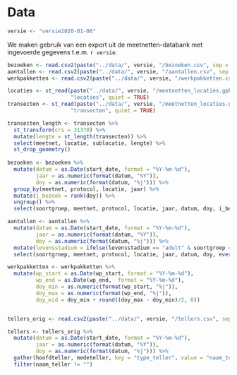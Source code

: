 

# Data

```r
versie <- "versie2020-01-06"
```

We maken gebruik van een export uit de meetnetten-databank met ingevoerde gegevens t.e.m. `r versie`.


```r
bezoeken <- read.csv2(paste("../data/", versie, "/bezoeken.csv", sep = ""), stringsAsFactors = FALSE)
aantallen <- read.csv2(paste("../data/", versie, "/aantallen.csv", sep = ""), stringsAsFactors = FALSE)
werkpakketten <- read.csv2(paste("../data/", versie, "/werkpakketten.csv", sep = ""), stringsAsFactors = FALSE)

locaties <- st_read(paste("../data/", versie, "/meetnetten_locaties.gpkg", sep = ""),
                    "locaties", quiet = TRUE)
transecten <- st_read(paste("../data/", versie, "/meetnetten_locaties.gpkg", sep = ""),
                    "transecten", quiet = TRUE)

transecten_length <- transecten %>%
  st_transform(crs = 31370) %>%
  mutate(lengte = st_length(transecten)) %>%
  select(meetnet, locatie, sublocatie, lengte) %>%
  st_drop_geometry()
  
bezoeken <- bezoeken %>%
  mutate(datum = as.Date(start_date, format = "%Y-%m-%d"),
         jaar = as.numeric(format(datum, "%Y")),
         doy = as.numeric(format(datum, "%j"))) %>%
  group_by(meetnet, protocol, locatie, jaar) %>%
  mutate(i_bezoek = rank(doy)) %>%
  ungroup() %>%
  select(soortgroep, meetnet, protocol, locatie, jaar, datum, doy, i_bezoek, everything())

aantallen <- aantallen %>%
  mutate(datum = as.Date(start_date, format = "%Y-%m-%d"),
         jaar = as.numeric(format(datum, "%Y")),
         doy = as.numeric(format(datum, "%j"))) %>%
  mutate(levensstadium = ifelse(levensstadium == "adult" & soortgroep == "libellen", "imago", levensstadium)) %>%
  select(soortgroep, meetnet, protocol, locatie, jaar, datum, doy, everything())

werkpakketten <- werkpakketten %>%
  mutate(wp_start = as.Date(wp_start, format = "%Y-%m-%d"),
         wp_end = as.Date(wp_end,  format = "%Y-%m-%d"),
         doy_min = as.numeric(format(wp_start, "%j")),
         doy_max = as.numeric(format(wp_end, "%j")),
         doy_mid = doy_min + round((doy_max - doy_min)/2, 0))


tellers_orig <- read.csv2(paste("../data/", versie, "/tellers.csv", sep = ""), stringsAsFactors = FALSE)

tellers <- tellers_orig %>%
  mutate(datum = as.Date(start_date, format = "%Y-%m-%d"),
         jaar = as.numeric(format(datum, "%Y")),
         doy = as.numeric(format(datum, "%j"))) %>%
  gather(hoofdteller, medeteller, key = "type_teller", value = "naam_teller") %>%
  filter(naam_teller != "")

```



